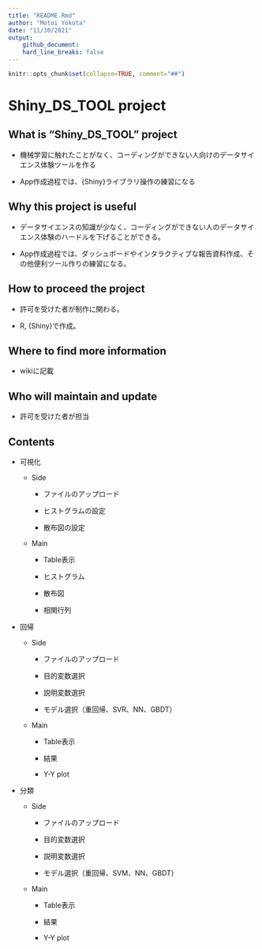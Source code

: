 ```yaml
---
title: "README.Rmd"
author: "Motoi Yokota"
date: "11/30/2021"
output: 
    github_document: 
    hard_line_breaks: false 
---
```


```r
knitr::opts_chunk$set(collapse=TRUE, comment="##")
```

# Shiny_DS_TOOL project

## What is "Shiny_DS_TOOL" project

-   機械学習に触れたことがなく、コーディングができない人向けのデータサイエンス体験ツールを作る

-   App作成過程では、{Shiny}ライブラリ操作の練習になる

## Why this project is useful

-   データサイエンスの知識が少なく、コーディングができない人のデータサイエンス体験のハードルを下げることができる。

-   App作成過程では、ダッシュボードやインタラクティブな報告資料作成、その他便利ツール作りの練習になる。

## How to proceed the project

-   許可を受けた者が制作に関わる。

-   R, {Shiny}で作成。

## Where to find more information

-   wikiに記載

## Who will maintain and update

-   許可を受けた者が担当

## Contents

-   可視化

    -   Side

        -   ファイルのアップロード

        -   ヒストグラムの設定

        -   散布図の設定

    -   Main

        -   Table表示

        -   ヒストグラム

        -   散布図

        -   相関行列

-   回帰

    -   Side

        -   ファイルのアップロード

        -   目的変数選択

        -   説明変数選択

        -   モデル選択（重回帰、SVR、NN、GBDT）

    -   Main

        -   Table表示

        -   結果

        -   Y-Y plot

-   分類

    -   Side

        -   ファイルのアップロード

        -   目的変数選択

        -   説明変数選択

        -   モデル選択（重回帰、SVM、NN、GBDT）

    -   Main

        -   Table表示

        -   結果

        -   Y-Y plot
